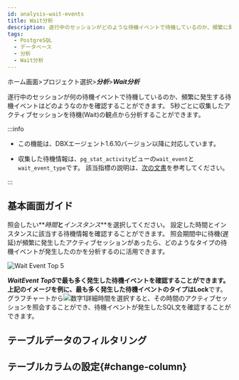```yaml
---
id: analysis-wait-events
title: Wait分析
description: 遂行中のセッションがどのような待機イベントで待機しているのか、頻繁に発生する待機イベントは何なのかを確認することができます。
tags:
  - PostgreSQL
  - データベース
  - 分析
  - Wait分析
---
```


ホーム画面>プロジェクト選択>**_分析_**>**_Wait分析_**

遂行中のセッションが何の待機イベントで待機しているのか、頻繁に発生する待機イベントはどのようなのかを確認することができます。 5秒ごとに収集したアクティブセッションを待機(Wait)の観点から分析することができます。 

:::info

- この機能は、DBXエージェント1.6.10バージョン以降に対応しています。

- 収集した待機情報は、`pg_stat_activity`ビューの`wait_event`と`wait_event_type`です。 該当指標の説明は、[次の文書](https://www.postgresql.org/docs/current/monitoring-stats.html#WAIT-EVENT-TABLE)を参考してください。

:::

## 基本画面ガイド

<ImgLang img='db-analysis-wait.png' desc='Wait分析' />

照会したい**_時間_**と**_インスタンス_**を選択してください。 設定した時間とインスタンスに該当する待機情報を確認することができます。 照会期間中に待機(遅延)が頻繁に発生したアクティブセッションがあったら、どのようなタイプの待機イベントが発生したのかを分析するのに活用できます。

![Wait Event Top 5](/img/db-analysis-wait-top5.png)

**_WaitEvent Top5_**で最も多く発生した待機イベントを確認することができます。 上記のイメージを例に、最も多く発生した待機イベントのタイプは**Lock**です。 グラフチャートから![数字1](/img/number-01.png)詳細時間を選択すると、その時間のアクティブセッションを照会することができ、待機イベントが発生したSQL文を確認することができます。

## テーブルデータのフィルタリング


<Dbtabledatafiltering />

## テーブルカラムの設定{#change-column}


<Dbv2dataeditcolumn />
